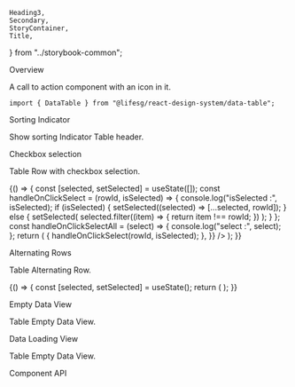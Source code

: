     Heading3,
    Secondary,
    StoryContainer,
    Title,
} from "../storybook-common";

<Meta title="Modules/DataTable" component={DataTable} />

<Title>Data Table</Title>

<Secondary>Overview</Secondary>

A call to action component with an icon in it.

```tsx
import { DataTable } from "@lifesg/react-design-system/data-table";
```

<Canvas>
    <Story name="DataTable">
        <DataTable
            headers={[
                {
                    fieldKey: "status",
                    label: "Status",
                    style: { width: "7.5rem" },
                },
                {
                    fieldKey: "time",
                    label: "Time",
                    style: { width: "15rem" },
                },
                {
                    fieldKey: "resource",
                    label: "Resource",
                    style: { width: "17.5rem" },
                },
                { fieldKey: "title", label: "Title" },
            ]}
            rows={[
                {
                    id: "status",
                    status: "Completed",
                    time: "07/Aug/2023 9.30pm",
                    resource: "Test",
                    title: "Titile 1",
                    fieldKey: "status",
                    label: "Status",
                },
                {
                    id: "bookingTime",
                    status: "Pending",
                    time: "07/Aug/2023 10.30pm",
                    resource: "Test",
                    title: "Titile 2",
                    fieldKey: "bookingTime",
                    label: "Booking time",
                },
            ]}
            isLoadingData={false}
        />
    </Story>
</Canvas>

<Heading3>Sorting Indicator</Heading3>

Show sorting Indicator Table header.

<Canvas>
    <Story name="Sorting Indicator">
        <DataTable
            headers={[
                {
                    fieldKey: "status",
                    label: "Status",
                    style: { width: "7.5rem" },
                    clickable: true,
                },
                {
                    fieldKey: "time",
                    label: "Time",
                    style: { width: "15rem" },
                    clickable: true,
                },
                {
                    fieldKey: "resource",
                    label: "Resource",
                    style: { width: "17.5rem" },
                    clickable: true,
                },
                { fieldKey: "title", label: "Title", clickable: true },
            ]}
            rows={[
                {
                    id: "status",
                    status: "Completed",
                    time: "07/Aug/2023 9.30pm",
                    resource: "Test",
                    title: "Titile 1",
                    fieldKey: "status",
                    label: "Status",
                },
                {
                    id: "bookingTime",
                    status: "Pending",
                    time: "07/Aug/2023 10.30pm",
                    resource: "Test",
                    title: "Titile 2",
                    fieldKey: "bookingTime",
                    label: "Booking time",
                },
            ]}
            isLoadingData={false}
            sortIndicators={{
                ["status"]: "desc",
                ["time"]: "desc",
                ["resource"]: "asc",
                ["title"]: "asc",
            }}
        />
    </Story>
</Canvas>

<Heading3>Checkbox selection</Heading3>

Table Row with checkbox selection.

<Canvas>
    <Story name="Checkbox selection">
        {() => {
            const [selected, setSelected] = useState([]);
            const handleOnClickSelect = (rowId, isSelected) => {
                console.log("isSelected :", isSelected);
                if (isSelected) {
                    setSelected((selected) => [...selected, rowId]);
                } else {
                    setSelected(
                        selected.filter((item) => {
                            return item !== rowId;
                        })
                    );
                }
            };
            const handleOnClickSelectAll = (select) => {
                console.log("select :", select);
            };
            return (
                <DataTable
                    headers={[
                        {
                            fieldKey: "status",
                            label: "Status",
                            style: { width: "7.5rem" },
                            clickable: true,
                        },
                        {
                            fieldKey: "time",
                            label: "Time",
                            style: { width: "15rem" },
                            clickable: true,
                        },
                        {
                            fieldKey: "resource",
                            label: "Resource",
                            style: { width: "17.5rem" },
                            clickable: true,
                        },
                        { fieldKey: "title", label: "Title", clickable: true },
                    ]}
                    rows={[
                        {
                            id: "status",
                            status: "Completed",
                            time: "07/Aug/2023 9.30pm",
                            resource: "Test",
                            title: "Titile 1",
                            fieldKey: "status",
                            label: "Status",
                        },
                        {
                            id: "bookingTime",
                            status: "Pending",
                            time: "07/Aug/2023 10.30pm",
                            resource: "Test",
                            title: "Titile 2",
                            fieldKey: "bookingTime",
                            label: "Booking time",
                        },
                        {
                            id: "commonRow",
                            status: "Common",
                            time: "07/Aug/2023 11.30pm",
                            resource: "Test",
                            title: "Titile 3",
                            fieldKey: "commonRow",
                            label: "Common Row",
                        },
                    ]}
                    selection={selected}
                    isLoadingData={false}
                    selectionConfig={{
                        showCheckboxes: true,
                        showHeaderCheckbox: true,
                        headerWidth: "5rem",
                        onClickSelect: (fieldKey, rowId, isSelected) => {
                            handleOnClickSelect(rowId, isSelected);
                        },
                    }}
                />
            );
        }}
    </Story>
</Canvas>

<Heading3>Alternating Rows</Heading3>

Table Alternating Row.

<Canvas>
    <Story name="Alternating Rows">
        {() => {
            const [selected, setSelected] = useState();
            return (
                <DataTable
                    headers={[
                        {
                            fieldKey: "status",
                            label: "Status",
                            style: { width: "7.5rem" },
                        },
                        {
                            fieldKey: "time",
                            label: "Time",
                            style: { width: "15rem" },
                        },
                        {
                            fieldKey: "resource",
                            label: "Resource",
                            style: { width: "17.5rem" },
                        },
                        { fieldKey: "title", label: "Title" },
                    ]}
                    rows={[
                        {
                            id: "status",
                            status: "Completed",
                            time: "07/Aug/2023 9.30pm",
                            resource: "Test",
                            title: "Titile 1",
                            fieldKey: "status",
                            label: "Status",
                        },
                        {
                            id: "bookingTime",
                            status: "Pending",
                            time: "07/Aug/2023 10.30pm",
                            resource: "Test",
                            title: "Titile 2",
                            fieldKey: "bookingTime",
                            label: "Booking time",
                        },
                        {
                            id: "commonRow",
                            status: "Common",
                            time: "07/Aug/2023 11.30pm",
                            resource: "Test",
                            title: "Titile 3",
                            fieldKey: "commonRow",
                            label: "Common Row",
                        },
                        {
                            id: "sampleRow",
                            status: "SampleRow",
                            time: "07/Aug/2023 12.30pm",
                            resource: "Test",
                            title: "Titile 4",
                            fieldKey: "sampleRow",
                            label: "sample Row",
                        },
                        {
                            id: "checkRow",
                            status: "CheckRow",
                            time: "07/Aug/2023 1.30pm",
                            resource: "Test",
                            title: "Titile 5",
                            fieldKey: "checkRow",
                            label: "check Row",
                        },
                    ]}
                    isLoadingData={false}
                    sortIndicators={{ fieldKey: "ASC" }}
                    alternatingRows={true}
                />
            );
        }}
    </Story>
</Canvas>

<Heading3>Empty Data View</Heading3>

Table Empty Data View.

<Canvas>
    <Story name="Empty Data View">
        <DataTable
            headers={[
                {
                    fieldKey: "status",
                    label: "Status",
                    style: { width: "15rem" },
                },
                {
                    fieldKey: "time",
                    label: "Time",
                    style: { width: "15rem" },
                },
                {
                    fieldKey: "resource",
                    label: "Resource",
                    style: { width: "15rem" },
                },
                { fieldKey: "title", label: "Title" },
            ]}
            rows={[]}
            isLoadingData={false}
            selectionConfig={{
                showCheckboxes: false,
                showHeaderCheckbox: true,
                headerWidth: "5rem",
            }}
        />
    </Story>
</Canvas>

<Heading3>Data Loading View</Heading3>

Table Empty Data View.

<Canvas>
    <Story name="Data Loading View">
        <DataTable
            headers={[
                {
                    fieldKey: "status",
                    label: "Status",
                    style: { width: "15rem" },
                },
                {
                    fieldKey: "time",
                    label: "Time",
                    style: { width: "15rem" },
                },
                {
                    fieldKey: "resource",
                    label: "Resource",
                    style: { width: "15rem" },
                },
                { fieldKey: "title", label: "Title" },
            ]}
            rows={[]}
            isLoadingData={true}
            selectionConfig={{
                showCheckboxes: false,
                showHeaderCheckbox: true,
                headerWidth: "5rem",
            }}
        />
    </Story>
</Canvas>

<Secondary>Component API</Secondary>

<PropsTable />
